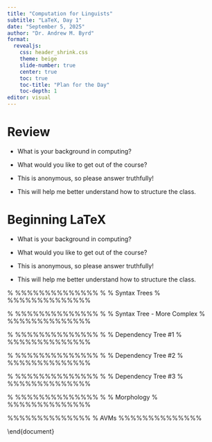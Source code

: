 ```yaml
---
title: "Computation for Linguists"
subtitle: "LaTeX, Day 1"
date: "September 5, 2025"
author: "Dr. Andrew M. Byrd"
format:
  revealjs:
    css: header_shrink.css
    theme: beige
    slide-number: true
    center: true
    toc: true
    toc-title: "Plan for the Day"
    toc-depth: 1
editor: visual
---
```


# Review

-   What is your background in computing?

-   What would you like to get out of the course?

-   This is anonymous, so please answer truthfully!

-   This will help me better understand how to structure the class.

# Beginning LaTeX

-   What is your background in computing?

-   What would you like to get out of the course?

-   This is anonymous, so please answer truthfully!

-   This will help me better understand how to structure the class.

\% %%%%%%%%%%%%%% % % Syntax Trees % %%%%%%%%%%%%%%

\section{Syntax} \begin{frame} \centering \Tree [.CP [.S [.NP LaTeX ] [.VP [.V is ] [.NP fun ] ] ] ] \end{frame}

\% %%%%%%%%%%%%%% % % Syntax Tree - More Complex % %%%%%%%%%%%%%%

\begin{frame} \centering {\small \Tree [.TP [.DP [.KP \qroof{The queen}.DP [.K’ [.K ’s ] ] ] [.D’ [.D $\emptyset_{+poss}$ ] \qroof{consort}.NP ] ] [.T’ [.T -ed ] [.VP \phantom{DP} [.V’ [.V notice ] \qroof{me}.DP ] ] ] ] } \end{frame}

\% %%%%%%%%%%%%%% % % Dependency Tree #1 % %%%%%%%%%%%%%%

\begin{frame} \centering \begin{tikzpicture}     \node (is-root) {is}         [sibling distance=3cm]         child { node {this} }         child {             node {tree}                 [sibling distance=1.5cm]                 child { node {an} }                 child { node {example} }                 child { node {.} }                 child[missing]         };     \path (is-root) +(0,-2.5\tikzleveldistance)         node {\textit{This is an example tree.}}; \end{tikzpicture} \end{frame}

\% %%%%%%%%%%%%%% % % Dependency Tree #2 % %%%%%%%%%%%%%%

\begin{frame} \centering \xytext{   \xybarnode{Peter} &~~~&   \xybarnode{and}     \xybarconnect(UL,U){-2}"_{\small conj}"     \xybarconnect(UR,U){2}"^{\small conj}"     &~~~&   \xybarnode{Mary} &~~~&   \xybarnode{bought}     \xybarconnect[8](UL,U){-4}"_{\small subj}"     \xybarconnect[13]{6}"^{\small punct}"     \xybarconnect[8](UR,U){4}"^{\small obj}"     &~~~&   \xybarnode{a} &~~~&   \xybarnode{car}     \xybarconnect(UL,U){-2}"_{\small det}"     &~~~&   \xybarnode{.} } \end{frame}

\% %%%%%%%%%%%%%% % % Dependency Tree #3 % %%%%%%%%%%%%%%

\begin{frame} \centering \begin{dependency}[theme = simple]    \begin{deptext}[column sep=1em]       A \& hearing \& is \& scheduled \& on \& the \& issue \& today \& . \\    \end{deptext}    \deproot{3}{ROOT}    \depedge{2}{1}{ATT}    \depedge[edge start x offset=-6pt]{2}{5}{ATT}    \depedge{3}{2}{SBJ}    \depedge{3}{9}{PU}    \depedge{3}{4}{VC}    \depedge{4}{8}{TMP}    \depedge{5}{7}{PC}    \depedge[arc angle=50]{7}{6}{ATT} \end{dependency} \end{frame}

\% %%%%%%%%%%%%%% % % Morphology % %%%%%%%%%%%%%%

\section{Morphology} \begin{frame}     \frametitle{Earlier Implosive System (Weiss 2009, K\"{u}mmel 2012)}         \begin{tabular}{|l||c|c|l||l|}             \hline             Manner &  Stop Type & & Manner & Stop Type\\             \hline             voiceless        & */t/         & $\rightarrow$     & voiceless &   */t/ \\             voiced implosive & */\texthtd/  & $\rightarrow$     & voiced  & */d/ \\             voiced           & */d/         & $\rightarrow$     & breathy & */d\super h/\\             \hline         \end{tabular} \end{frame}

%%%%%%%%%%%%%% % AVMs %%%%%%%%%%%%%%

\begin{frame} \frametitle{AVM.sty: Don't use \textbackslash\textbackslash, use \textbackslash cr (?)} \begin{avm} \[qstore & \{ \[det & \rm the \cr restpar & \[para & \@1 \cr restr & \{ \[reln & \rm poss \cr possessor & \@3 \cr possessed & \@1\]\}\ \bf union \q\{\@2\q\} \] \] \} \] \end{avm}  \end{frame}
\end{document}
